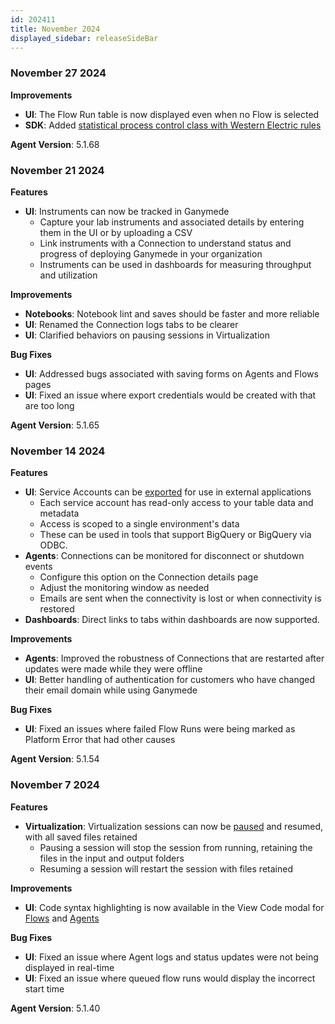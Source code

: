 ```yaml
---
id: 202411
title: November 2024
displayed_sidebar: releaseSideBar
---
```


### November 27 2024

**Improvements**
- **UI**: The Flow Run table is now displayed even when no Flow is selected
- **SDK**: Added [statistical process control class with Western Electric rules](../sdk/markdowns/statistical_process_control.md)

**Agent Version**: 5.1.68

### November 21 2024

**Features**
- **UI**: Instruments can now be tracked in Ganymede
    - Capture your lab instruments and associated details by entering them in the UI or by uploading a CSV
    - Link instruments with a Connection to understand status and progress of deploying Ganymede in your organization
    - Instruments can be used in dashboards for measuring throughput and utilization

**Improvements**
- **Notebooks**: Notebook lint and saves should be faster and more reliable
- **UI**: Renamed the Connection logs tabs to be clearer
- **UI**: Clarified behaviors on pausing sessions in Virtualization

**Bug Fixes**
- **UI**: Addressed bugs associated with saving forms on Agents and Flows pages
- **UI**: Fixed an issue where export credentials would be created with that are too long

**Agent Version**: 5.1.65

### November 14 2024

**Features**
- **UI**: Service Accounts can be [exported](../app/admin/ExternalPlatform#using-ganymede-to-power-external-applications) for use in external applications
    - Each service account has read-only access to your table data and metadata
    - Access is scoped to a single environment's data
    - These can be used in tools that support BigQuery or BigQuery via ODBC.
- **Agents**: Connections can be monitored for disconnect or shutdown events
    - Configure this option on the Connection details page
    - Adjust the monitoring window as needed 
    - Emails are sent when the connectivity is lost or when connectivity is restored
- **Dashboards**: Direct links to tabs within dashboards are now supported.

**Improvements**
- **Agents**: Improved the robustness of Connections that are restarted after updates were made while they were offline
- **UI**: Better handling of authentication for customers who have changed their email domain while using Ganymede

**Bug Fixes**
- **UI**: Fixed an issues where failed Flow Runs were being marked as Platform Error that had other causes

**Agent Version**: 5.1.54

### November 7 2024

**Features**
- **Virtualization**: Virtualization sessions can now be [paused](../app/virt/Virtualization#pausing-a-session) and resumed, with all saved files retained
    - Pausing a session will stop the session from running, retaining the files in the input and output folders
    - Resuming a session will restart the session with files retained

**Improvements**
- **UI**: Code syntax highlighting is now available in the View Code modal for [Flows](../app/flows/FlowEditor#historical-flow-versions) and [Agents](../app/agents/AgentMonitoring#viewing-historical-code)

**Bug Fixes**
- **UI**: Fixed an issue where Agent logs and status updates were not being displayed in real-time
- **UI**: Fixed an issue where queued flow runs would display the incorrect start time

**Agent Version**: 5.1.40
